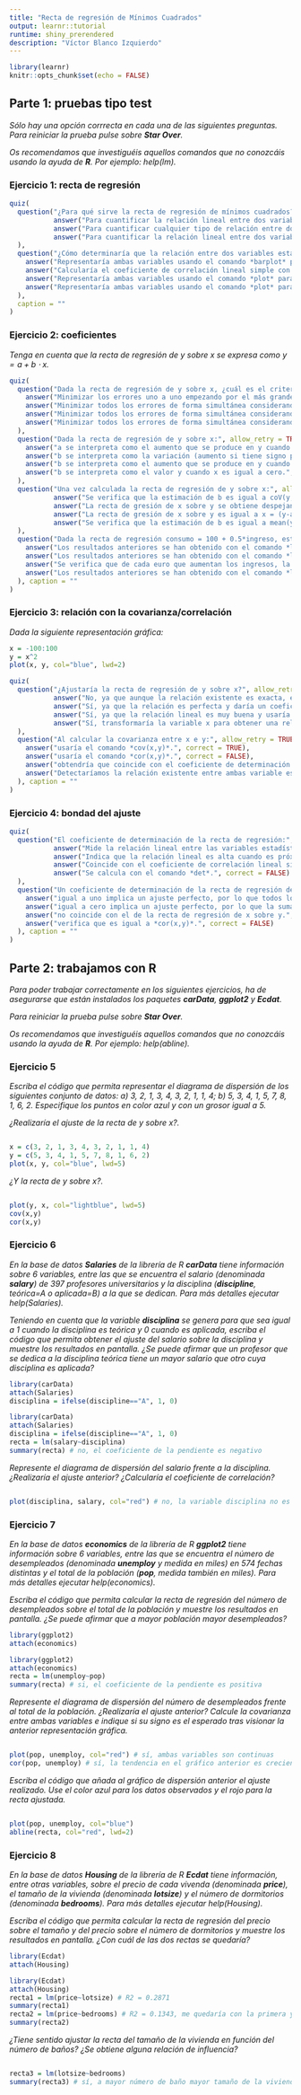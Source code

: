 ---
title: "Recta de regresión de Mínimos Cuadrados"
output: learnr::tutorial
runtime: shiny_prerendered
description: "Víctor Blanco Izquierdo"
---

```{r setup, include=FALSE}
library(learnr)
knitr::opts_chunk$set(echo = FALSE)
```

## Parte 1: pruebas tipo test

*Sólo hay una opción corrrecta en cada una de las siguientes preguntas. Para reiniciar la prueba pulse sobre __Star Over__.*

*Os recomendamos que investiguéis aquellos comandos que no conozcáis usando la ayuda de **R**. Por ejemplo: help(lm).*

### Ejercicio 1: recta de regresión

```{r ejer-1}
quiz(
  question("¿Para qué sirve la recta de regresión de mínimos cuadrados?", allow_retry = TRUE, random_answer_order = TRUE, 
           answer("Para cuantificar la relación lineal entre dos variables estadísticas con el objetivo de establecer relaciones de influencia entre ellas.", correct = TRUE),
           answer("Para cuantificar cualquier tipo de relación entre dos variables estadísticas con el objetivo de establecer relaciones de influencia entre ellas.", correct = FALSE),
           answer("Para cuantificar la relación lineal entre dos variables estadísticas con el objetivo de establecer relaciones de causalidad entre ellas.", correct = FALSE)
  ),
  question("¿Cómo determinaría que la relación entre dos variables estadísticas es lineal?", allow_retry = TRUE, random_answer_order = TRUE, 
    answer("Representaría ambas variables usando el comando *barplot* para observar si la nube de puntos se asemeja a una recta.", correct = FALSE),
    answer("Calcularía el coeficiente de correlación lineal simple con el comando *cor* para ver si se aproxima a cero.", correct = FALSE),
    answer("Representaría ambas variables usando el comando *plot* para observar si la nube de puntos tiene un patrón aleatorio.", correct = FALSE),
    answer("Representaría ambas variables usando el comando *plot* para observar si la nube de puntos se asemeja a una recta.", correct = TRUE)
  ),
  caption = ""
)
```

### Ejercicio 2: coeficientes

*Tenga en cuenta que la recta de regresión de y sobre x se expresa como $y= a + b \cdot x$.*

```{r ejer-2}
quiz(
  question("Dada la recta de regresión de y sobre x, ¿cuál es el criterio para obtener una estimación de a y b?", allow_retry = TRUE, random_answer_order = TRUE, 
    answer("Minimizar los errores uno a uno empezando por el más grande.", correct = FALSE),
    answer("Minimizar todos los errores de forma simultánea considerando su suma al cuadrado.", correct = TRUE),
    answer("Minimizar todos los errores de forma simultánea considerando su suma.", correct = FALSE),
    answer("Minimizar todos los errores de forma simultánea considerando su suma en valor absoluto.", correct = FALSE)
  ),
  question("Dada la recta de regresión de y sobre x:", allow_retry = TRUE, random_answer_order = TRUE, 
    answer("a se interpreta como el aumento que se produce en y cuando x aumenta una unidad.", correct = FALSE),
    answer("b se interpreta como la variación (aumento si tiene signo positivo y disminución si lo tiene negativo) que se produce en y cuando x aumenta una unidad.", correct = TRUE),
    answer("b se interpreta como el aumento que se produce en y cuando x aumenta una unidad.", correct = FALSE),
    answer("b se interpreta como el valor y cuando x es igual a cero.", correct = FALSE)
  ),
  question("Una vez calculada la recta de regresión de y sobre x:", allow_retry = TRUE, random_answer_order = TRUE, 
           answer("Se verifica que la estimación de b es igual a coV(y,x)/var(x).", correct = TRUE),
           answer("La recta de gresión de x sobre y se obtiene despejando x en y= a + b*x.", correct = FALSE),
           answer("La recta de gresión de x sobre y es igual a x = (y-a)/b.", correct = FALSE),
           answer("Se verifica que la estimación de b es igual a mean(y) - a*mean(x).", correct = FALSE)
  ),
  question("Dada la recta de regresión consumo = 100 + 0.5*ingreso, estando ambas variables medidas en euros mensuales:", allow_retry = TRUE, random_answer_order = TRUE, 
    answer("Los resultados anteriores se han obtenido con el comando *lm(ingreso~consumo)*.", correct = FALSE),
    answer("Los resultados anteriores se han obtenido con el comando *lm(consumo~consumo+0)*.", correct = FALSE),
    answer("Se verifica que de cada euro que aumentan los ingresos, la mitad se destina al consumo.", correct = TRUE),
    answer("Los resultados anteriores se han obtenido con el comando *lm(consumo~consumo-1)*.", correct = FALSE)
  ), caption = ""
)
```

### Ejercicio 3: relación con la covarianza/correlación

*Dada la siguiente representación gráfica:*

```{r ejer-3}
x = -100:100
y = x^2
plot(x, y, col="blue", lwd=2)
```

```{r ejer-3-bis}
quiz(
  question("¿Ajustaría la recta de regresión de y sobre x?", allow_retry = TRUE, random_answer_order = TRUE,
           answer("No, ya que aunque la relación existente es exacta, ésta no es lineal.", correct = TRUE),
           answer("Sí, ya que la relación es perfecta y daría un coeficiente de determinación igual a uno.", correct = FALSE),
           answer("Sí, ya que la relación lineal es muy buena y usaría el comando *lm(y~x)*.", correct = FALSE),
           answer("Sí, transformaría la variable x para obtener una relación lineal y aplicaría el comando *lm(y~1/x)*.", correct = FALSE)
  ),
  question("Al calcular la covarianza entre x e y:", allow_retry = TRUE, random_answer_order = TRUE, 
    answer("usaría el comando *cov(x,y)*.", correct = TRUE),
    answer("usaría el comando *cor(x,y)*.", correct = FALSE),
    answer("obtendría que coincide con el coeficiente de determinación de la recta de regresión de y sobre x e igual a uno.", correct = FALSE),
    answer("Detectaríamos la relación existente entre ambas variable estadísticas independientemente de si es lineal.", correct = FALSE)
  ), caption = ""
)
```

### Ejercicio 4: bondad del ajuste

```{r ejer-4}
quiz(
  question("El coeficiente de determinación de la recta de regresión:", allow_retry = TRUE, random_answer_order = TRUE,
           answer("Mide la relación lineal entre las variables estadísticas consideradas.", correct = TRUE),
           answer("Indica que la relación lineal es alta cuando es próximo a cero.", correct = FALSE),
           answer("Coincide con el coeficiente de correlación lineal simple.", correct = FALSE),
           answer("Se calcula con el comando *det*.", correct = FALSE)
  ),
  question("Un coeficiente de determinación de la recta de regresión de y sobre x:", allow_retry = TRUE, random_answer_order = TRUE, 
    answer("igual a uno implica un ajuste perfecto, por lo que todos los residuos son iguales a cero.", correct = TRUE),
    answer("igual a cero implica un ajuste perfecto, por lo que la suma de cuadrados de los residuos es igual a cero.", correct = FALSE),
    answer("no coincide con el de la recta de regresión de x sobre y.", correct = FALSE),
    answer("verifica que es igual a *cor(x,y)*.", correct = FALSE)
  ), caption = ""
)
```

## Parte 2: trabajamos con R

*Para poder trabajar correctamente en los siguientes ejercicios, ha de asegurarse que están instalados los paquetes __carData__, __ggplot2__ y __Ecdat__.*

*Para reiniciar la prueba pulse sobre __Star Over__.*

*Os recomendamos que investiguéis aquellos comandos que no conozcáis usando la ayuda de **R**. Por ejemplo: help(abline).*

### Ejercicio 5

*Escriba el código que permita representar el diagrama de dispersión de los siguientes conjunto de datos: a) 3, 2, 1, 3, 4, 3, 2, 1, 1, 4; b) 5, 3, 4, 1, 5, 7, 8, 1, 6, 2. Especifique los puntos en color azul y con un grosor igual a 5.*

*¿Realizaría el ajuste de la recta de y sobre x?.*

```{r ejer-5, exercise=TRUE, exercise.lines = 3}

```

```{r ejer-5-hint}
x = c(3, 2, 1, 3, 4, 3, 2, 1, 1, 4)
y = c(5, 3, 4, 1, 5, 7, 8, 1, 6, 2)
plot(x, y, col="blue", lwd=5)
```

*¿Y la recta de y sobre x?.*

```{r ejer-5-bis, exercise=TRUE, exercise.lines = 3}

```

```{r ejer-5-bis-hint}
plot(y, x, col="lightblue", lwd=5)
cov(x,y)
cor(x,y)
```

### Ejercicio 6

*En la base de datos __Salaries__ de la librería de R __carData__ tiene información sobre 6 variables, entre las que se encuentra el salario (denominada __salary__) de 397 profesores universitarios y la disciplina (__discipline__, teórica=A o aplicada=B) a la que se dedican. Para más detalles ejecutar help(Salaries).*

*Teniendo en cuenta que la variable __disciplina__ se genera para que sea igual a 1 cuando la disciplina es teórica y 0 cuando es aplicada, escriba el código que permita obtener el ajuste del salario sobre la disciplina y muestre los resultados en pantalla. ¿Se puede afirmar que un profesor que se dedica a la disciplina teórica tiene un mayor salario que otro cuya disciplina es aplicada?*

```{r ejer-6, exercise=TRUE, exercise.lines = 5}
library(carData)
attach(Salaries) 
disciplina = ifelse(discipline=="A", 1, 0)
```

```{r ejer-6-hint}
library(carData)
attach(Salaries) 
disciplina = ifelse(discipline=="A", 1, 0)
recta = lm(salary~disciplina)
summary(recta) # no, el coeficiente de la pendiente es negativo
```

*Represente el diagrama de dispersión del salario frente a la disciplina. ¿Realizaría el ajuste anterior? ¿Calcularía el coeficiente de correlación?*

```{r ejer-6-bis, exercise=TRUE, exercise.lines = 1}

```

```{r ejer-6-bis-hint}
plot(disciplina, salary, col="red") # no, la variable disciplina no es continua
```

### Ejercicio 7

*En la base de datos __economics__ de la librería de R __ggplot2__ tiene información sobre 6 variables, entre las que se encuentra el número de desempleados (denominada __unemploy__ y medida en miles) en 574 fechas distintas y el total de la población (__pop__, medida también en miles). Para más detalles ejecutar help(economics).*

*Escriba el código que permita calcular la recta de regresión del número de desempleados sobre el total de la población y  muestre los resultados en pantalla. ¿Se puede afirmar que a mayor población mayor desempleados?*

```{r ejer-7, exercise=TRUE, exercise.lines = 4}
library(ggplot2)
attach(economics) 
```

```{r ejer-7-hint}
library(ggplot2)
attach(economics)  
recta = lm(unemploy~pop)
summary(recta) # si, el coeficiente de la pendiente es positiva
```

*Represente el diagrama de dispersión del número de desempleados frente al total de la población. ¿Realizaría el ajuste anterior? Calcule la covarianza entre ambas variables e indique si su signo es el esperado tras visionar la anterior representación gráfica.*

```{r ejer-7-bis, exercise=TRUE, exercise.lines = 2}

```

```{r ejer-7-bis-hint}
plot(pop, unemploy, col="red") # sí, ambas variables son continuas
cor(pop, unemploy) # sí, la tendencia en el gráfico anterior es creciente luego se espera un signo positivo
```

*Escriba el código que añada al gráfico de dispersión anterior el ajuste realizado. Use el color azul para los datos observados y el rojo para la recta ajustada.*

```{r ejer-8-tris, exercise=TRUE, exercise.lines = 2}

```

```{r ejer-8-tris-hint}
plot(pop, unemploy, col="blue")
abline(recta, col="red", lwd=2)
```

### Ejercicio 8

*En la base de datos __Housing__ de la librería de R __Ecdat__ tiene información, entre otras variables, sobre el precio de cada vivenda (denominada __price__), el tamaño de la vivienda (denominada __lotsize__) y el número de dormitorios (denominada __bedrooms__). Para más detalles ejecutar help(Housing).*

*Escriba el código que permita calcular la recta de regresión del precio sobre el tamaño y del precio sobre el número de dormitorios y muestre los resultados en pantalla. ¿Con cuál de las dos rectas se quedaría?*

```{r ejer-8, exercise=TRUE, exercise.lines = 6}
library(Ecdat)
attach(Housing) 
```

```{r ejer-8-hint}
library(Ecdat)
attach(Housing) 
recta1 = lm(price~lotsize) # R2 = 0.2871
summary(recta1)
recta2 = lm(price~bedrooms) # R2 = 0.1343, me quedaría con la primera ya que tiene un mayor R2
summary(recta2)
```

*¿Tiene sentido ajustar la recta del tamaño de la vivienda en función del número de baños? ¿Se obtiene alguna relación de influencia?*

```{r ejer-8-bis, exercise=TRUE, exercise.lines = 2}

```

```{r ejer-8-bis-hint}
recta3 = lm(lotsize~bedrooms) 
summary(recta3) # sí, a mayor número de baño mayor tamaño de la vivienda
```
